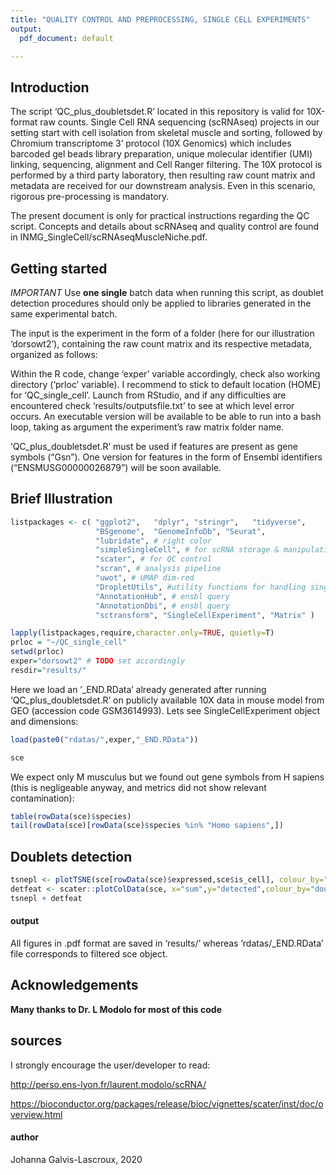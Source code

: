 ```yaml
---
title: "QUALITY CONTROL AND PREPROCESSING, SINGLE CELL EXPERIMENTS"
output: 
  pdf_document: default

---
```


## Introduction
The script 'QC_plus_doubletsdet.R' located in this repository is valid for 10X-format raw counts.
Single Cell RNA sequencing (scRNAseq) projects in our setting start with cell isolation from skeletal muscle and sorting, followed by Chromium transcriptome 3' protocol (10X Genomics) which includes barcoded gel beads library preparation, unique molecular identifier (UMI) linking, sequencing, alignment and Cell Ranger filtering. The 10X protocol is performed by a third party laboratory, then resulting raw count matrix and metadata are received for our downstream analysis. Even in this scenario, rigorous pre-processing is mandatory. 

The present document is only for practical instructions regarding the QC script. Concepts and details about scRNAseq and quality control are found in INMG_SingleCell/scRNAseqMuscleNiche.pdf. 

## Getting started

*IMPORTANT* Use **one single** batch data when running this script, as doublet detection procedures should only be applied to libraries generated in the same experimental batch.

The input is the experiment in the form of a folder (here for our illustration 'dorsowt2'), containing the raw count matrix and its respective metadata, organized as follows:

\begin{itemize}
\item data/
  \begin{itemize}
    \item dorsowt2/
      \begin{itemize}
        \item barcodes.tsv.gz
        \item features.tsv.gz
        \item matrix.mtx.gz
      \end{itemize}
    \end{itemize}
\end{itemize}

Within the R code, change 'exper' variable accordingly, check also working directory ('prloc' variable). I recommend to stick to default location (HOME) for 'QC_single_cell'. Launch from RStudio, and if any difficulties are encountered check 'results/outputsfile.txt' to see at which level error occurs.
An executable version will be available to be able to run into a bash loop, taking as argument the experiment's raw matrix folder name.

'QC_plus_doubletsdet.R' must be used if features are present as gene symbols ("Gsn"). One version for features in the form of Ensembl identifiers ("ENSMUSG00000026879") will be soon available.

## Brief Illustration

```r

listpackages <- c( "ggplot2",   "dplyr", "stringr",   "tidyverse",
                   "BSgenome",  "GenomeInfoDb", "Seurat",
                   "lubridate", # right color
                   "simpleSingleCell", # for scRNA storage & manipulation
                   "scater", # for QC control
                   "scran", # analysis pipeline
                   "uwot", # UMAP dim-red
                   "DropletUtils", #utility functions for handling single-cell (RNA-seq)
                   "AnnotationHub", # ensbl query
                   "AnnotationDbi", # ensbl query
                   "sctransform", "SingleCellExperiment", "Matrix" )

lapply(listpackages,require,character.only=TRUE, quietly=T)
prloc = "~/QC_single_cell" 
setwd(prloc)
exper="dorsowt2" # TODO set accordingly
resdir="results/"

```

Here we load an '_END.RData' already generated after running 'QC_plus_doubletsdet.R' on publicly available 10X data in mouse model from GEO (accession code GSM3614993). 
Lets see SingleCellExperiment object and dimensions:

```r
load(paste0("rdatas/",exper,"_END.RData"))

sce
```

We expect only M musculus but we found out gene symbols from H sapiens (this is negligeable anyway, and metrics did not show relevant contamination):
```r
table(rowData(sce)$species)
tail(rowData(sce)[rowData(sce)$species %in% "Homo sapiens",])
```

## Doublets detection

```r
tsnepl <- plotTSNE(sce[rowData(sce)$expressed,sce$is_cell], colour_by="doublet_score")
detfeat <- scater::plotColData(sce, x="sum",y="detected",colour_by="doublet_score")
tsnepl + detfeat

```

#### output
All figures in .pdf format are saved in 'results/' whereas 'rdatas/_END.RData' file corresponds to filtered sce object.

## Acknowledgements
**Many thanks to Dr. L Modolo for most of this code**

## sources

I strongly encourage the user/developer to read:

<http://perso.ens-lyon.fr/laurent.modolo/scRNA/>

<https://bioconductor.org/packages/release/bioc/vignettes/scater/inst/doc/overview.html>


#### author
Johanna Galvis-Lascroux, 2020



